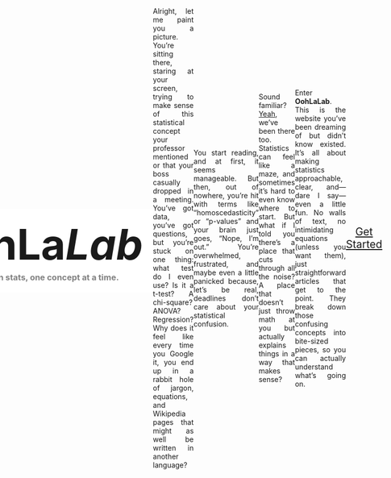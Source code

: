 ```yaml
---
back-to-top-navigation: false
---
```


<style>
   body {
      display: flex;
      justify-content: center;
      align-items: center;
      min-height: 100vh;
      margin: 0;
      text-align: justify;
   }
   .container {
      text-align: center;
      background: white;
      padding: 20px;
      margin-bottom: 100px;
      margin-top: 150px;
   }
   h1 {
      margin: 0;
      font-size: 6em;
   }
   h3 {
      margin: 5px 0 0;
      color: gray;
   }

   @media (max-width: 768px) {
      .container {
         margin-top: 50px; /* Smaller margin for mobile */
      }
      h1 {
         font-size: 4em; /* Smaller font size for mobile */
      }
   }
</style>

<div class="container">
   <h1>OohLa<b><i>Lab</i></b></h1>
   <h3>Break down stats, one concept at a time.</h3>
</div>

Alright, let me paint you a picture. You’re sitting there, staring at your screen, trying to make sense of this statistical concept your professor mentioned or that your boss casually dropped in a meeting. You’ve got data, you’ve got questions, but you’re stuck on one thing: what test do I even use? Is it a t-test? A chi-square? ANOVA? Regression? Why does it feel like every time you Google it, you end up in a rabbit hole of jargon, equations, and Wikipedia pages that might as well be written in another language?

You start reading, and at first, it seems manageable. But then, out of nowhere, you’re hit with terms like "homoscedasticity" or "p-values" and your brain just goes, "Nope, I’m out." You’re overwhelmed, frustrated, and maybe even a little panicked because, let’s be real, deadlines don’t care about your statistical confusion.

Sound familiar? [Yeah](zafaz), we’ve been there too. Statistics can feel like a maze, and sometimes it’s hard to even know where to start. But what if I told you there’s a place that cuts through all the noise? A place that doesn’t just throw math at you but actually explains things in a way that makes sense?

Enter <b>OohLaLab</b>. This is the website you’ve been dreaming of but didn’t know existed. It’s all about making statistics approachable, clear, and—dare I say—even a little fun. No walls of text, no intimidating equations (unless you want them), just straightforward articles that get to the point. They break down those confusing concepts into bite-sized pieces, so you can actually understand what’s going on.

<br>

<center>
   <a href="./search.html" style="font-size: 1.5em">Get Started</a>
</center>